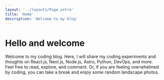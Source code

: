 ```yaml
---
layout: '../layouts/Page.astro'
title: 'Home'
description: 'Welcome to my blog'
---
```



# Hello and welcome

<ImageRandom className="w-full sm:max-h-96 object-cover" client:load />

Welcome to my coding blog. Here, I will share my coding experiments and thoughts on React.js, Next.js, Node.js, Astro, Python, DevOps, and more. Feel free to read, explore, and comment. Or, if you are feeling overwhelmed by coding, you can take a break and enjoy some random landscape photos.

